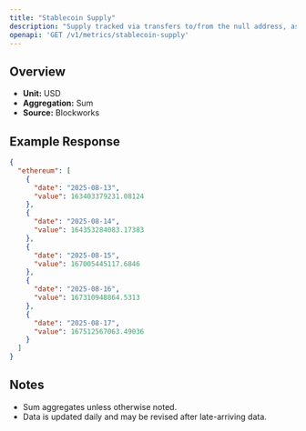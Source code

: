 ```yaml
---
title: "Stablecoin Supply"
description: "Supply tracked via transfers to/from the null address, as well as distinct issuance and redemption events for supported stablecoins. Circulating supply remove supply held in bridges, token treasuries, and known mint/burn addresses."
openapi: 'GET /v1/metrics/stablecoin-supply'
---
```


## Overview

- **Unit:** USD
- **Aggregation:** Sum
- **Source:** Blockworks

## Example Response

```json
{
  "ethereum": [
    {
      "date": "2025-08-13",
      "value": 163403379231.08124
    },
    {
      "date": "2025-08-14",
      "value": 164353284083.17383
    },
    {
      "date": "2025-08-15",
      "value": 167005445117.6846
    },
    {
      "date": "2025-08-16",
      "value": 167310948864.5313
    },
    {
      "date": "2025-08-17",
      "value": 167512567063.49036
    }
  ]
}
```

## Notes
- Sum aggregates unless otherwise noted.
- Data is updated daily and may be revised after late-arriving data.
